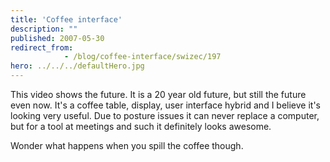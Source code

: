 ```yaml
---
title: 'Coffee interface'
description: ""
published: 2007-05-30
redirect_from: 
            - /blog/coffee-interface/swizec/197
hero: ../../../defaultHero.jpg
---
```

This video shows the future. It is a 20 year old future, but still the future even now. It's a coffee table, display, user interface hybrid and I believe it's looking very useful. Due to posture issues it can never replace a computer, but for a tool at meetings and such it definitely looks awesome.

Wonder what happens when you spill the coffee though.